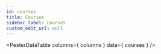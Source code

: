 ```yaml
---
id: courses
title: Courses
sidebar_label: Courses
custom_edit_url: null
---
```



<PesterDataTable
  columns={ columns }
  data={ courses }
/>

<PesterDataButton
  text="Suggest New Course"
  editUrl="https://github.com/pester/docs/edit/main/docs/additional-resources/courses.table.js"
/>
